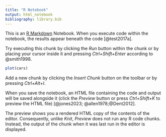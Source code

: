 ```yaml
---
title: "R Notebook"
output: html_notebook
bibliography: library.bib
---
```


This is an [R Markdown](http://rmarkdown.rstudio.com) Notebook. When you execute code within the notebook, the results appear beneath the code [@test2017a]. 

Try executing this chunk by clicking the *Run* button within the chunk or by placing your cursor inside it and pressing *Ctrl+Shift+Enter* according to @smith1998. 

```r
plot(cars)
```

Add a new chunk by clicking the *Insert Chunk* button on the toolbar or by pressing *Ctrl+Alt+I*.

When you save the notebook, an HTML file containing the code and output will be saved alongside it (click the *Preview* button or press *Ctrl+Shift+K* to preview the HTML file) [@jones2023; @allen1978;@Dent2012].

The preview shows you a rendered HTML copy of the contents of the editor. Consequently, unlike *Knit*, *Preview* does not run any R code chunks. Instead, the output of the chunk when it was last run in the editor is displayed.
